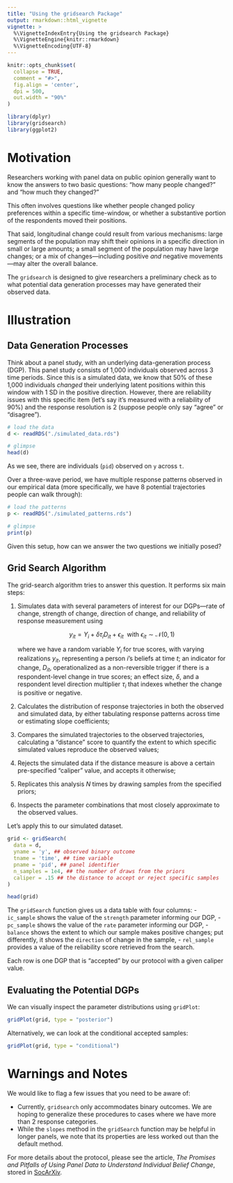 ```yaml
---
title: "Using the gridsearch Package"
output: rmarkdown::html_vignette
vignette: >
  %\VignetteIndexEntry{Using the gridsearch Package}
  %\VignetteEngine{knitr::rmarkdown}
  %\VignetteEncoding{UTF-8}
---
```


```r
knitr::opts_chunk$set(
  collapse = TRUE,
  comment = "#>",
  fig.align = 'center',
  dpi = 500,
  out.width = "90%"
)

library(dplyr)
library(gridsearch)
library(ggplot2)

```

# Motivation

Researchers working with panel data on public opinion generally want to know the answers to two basic questions: "how many people changed?" and "how much they changed?"

This often involves questions like whether people changed policy preferences within a specific time-window, or whether a substantive portion of the respondents moved their positions. 

That said, longitudinal change could result from various mechanisms: large segments of the population may shift their opinions in a specific direction in small or large amounts; a small segment of the population may have large changes; or a mix of changes---including positive *and* negative movements---may alter the overall balance.

The `gridsearch` is designed to give researchers a preliminary check as to what potential data generation processes may have generated their observed data.

# Illustration

## Data Generation Processes

Think about a panel study, with an underlying data-generation process (DGP). This panel study consists of 1,000 individuals observed across 3 time periods. Since this is a simulated data, we know that 50% of these 1,000 individuals *changed* their underlying latent positions within this window with 1 SD in the positive direction. However, there are reliability issues with this specific item (let's say it's measured with a reliability of 90%) and the response resolution is 2 (suppose people only say "agree" or "disagree").

```r

# load the data
d <- readRDS("./simulated_data.rds")

# glimpse
head(d)

```

As we see, there are individuals (`pid`) observed on `y` across `t`.

Over a three-wave period, we have multiple response patterns observed in our empirical data (more specifically, we have 8 potential trajectories people can walk through):

```r

# load the patterns
p <- readRDS("./simulated_patterns.rds")

# glimpse
print(p)

```

Given this setup, how can we answer the two questions we initially posed?

## Grid Search Algorithm

The grid-search algorithm tries to answer this question. It performs six main steps:

1) Simulates data with several parameters of interest for our DGPs---rate of change, strength of change, direction of change, and reliability of response measurement using

   $$
   y_{it} = Y_i + \delta \tau_i D_{it} + \epsilon_{it} \ \text{ with } \epsilon_{it} \sim \mathcal{N}(0, 1) \tag{DGP}
   $$

    where we have a random variable $Y_{i}$ for true scores, with varying realizations $y_{it}$, representing a person $i$'s beliefs at time $t$; an indicator for change, $D_{it}$, operationalized as a non-reversible trigger if there is a respondent-level change in true scores; an effect size, $\delta$, and a respondent level direction multiplier $\tau_i$ that indexes whether the change is positive or negative.

2) Calculates the distribution of response trajectories in both the observed and simulated data, by either tabulating response patterns across time or estimating slope coefficients;

3) Compares the simulated trajectories to the observed trajectories, calculating a "distance" score to quantify the extent to which specific simulated values reproduce the observed values;

4) Rejects the simulated data if the distance measure is above a certain pre-specified "caliper" value, and accepts it otherwise;

5) Replicates this analysis $N$ times by drawing samples from the specified priors; 

6) Inspects the parameter combinations that most closely approximate to the observed values.

Let's apply this to our simulated dataset.

```r
grid <- gridSearch(
  data = d,
  yname = 'y', ## observed binary outcome
  tname = 'time', ## time variable
  pname = 'pid', ## panel identifier
  n_samples = 1e4, ## the number of draws from the priors
  caliper = .15 ## the distance to accept or reject specific samples
)

head(grid)

```

The `gridSearch` function gives us a data table with four columns:
- `ic_sample` shows the value of the `strength` parameter informing our DGP,
- `pc_sample` shows the value of the `rate` parameter informing our DGP,
- `balance` shows the extent to which our sample makes positive changes; put differently, it shows the `direction` of change in the sample,
- `rel_sample` provides a value of the reliability score retrieved from the search.

Each row is one DGP that is "accepted" by our protocol with a given caliper value.

## Evaluating the Potential DGPs

We can visually inspect the parameter distributions using `gridPlot`:

```r

gridPlot(grid, type = "posterior")

```

Alternatively, we can look at the conditional accepted samples:

```r

gridPlot(grid, type = "conditional")

```

# Warnings and Notes

We would like to flag a few issues that you need to be aware of:

- Currently, `gridsearch` only accommodates binary outcomes. We are hoping to generalize these procedures to cases where we have more than 2 response categories.
- While the `slopes` method in the `gridSearch` function may be helpful in longer panels, we note that its properties are less worked out than the default method.

For more details about the protocol, please see the article, *The Promises and Pitfalls of Using Panel Data to Understand Individual Belief Change*, stored in [SocArXiv](https://osf.io/preprints/socarxiv/rhf4q).
